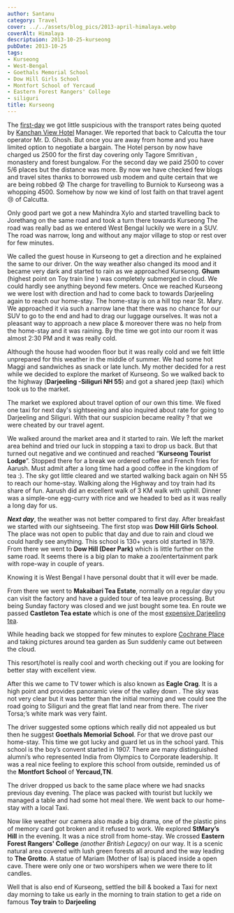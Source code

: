 ```yaml
---
author: Santanu
category: Travel
cover: ../../assets/blog_pics/2013-april-himalaya.webp
coverAlt: Himalaya
descriptuion: 2013-10-25-kurseong
pubDate: 2013-10-25
tags:
- Kurseong
- West-Bengal
- Goethals Memorial School
- Dow Hill Girls School
- Montfort School of Yercaud
- Eastern Forest Rangers' College
- siliguri
title: Kurseong
---
```


The [first-day](/blog/2013-09-19-west-sikkim-hee-bermiok/) we got little suspicious with the transport rates being quoted by [Kanchan View Hotel](http://hebermiok.com/contactus.php) Manager. We reported that back to Calcutta the tour operator Mr. D. Ghosh. But once you are away from home and you have limited option to negotiate a bargain. The Hotel person by now have charged us 2500 for the first day covering only Tagore Smritivan , monastery and forest bungalow. For the second day we paid 2500 to cover 5/6 places but the distance was more. By now we have checked few blogs and travel sites thanks to borrowed usb modem and quite certain that we are being robbed 😰 The charge for travelling to Burniok to Kurseong was a whopping 4500. Somehow by now we kind of lost faith on that travel agent 😢 of Calcutta. 

Only good part we got a new Mahindra Xylo and started travelling back to Jorethang on the same road and took a turn there towards Kurseong The road was really bad as we entered West Bengal luckily we were in a SUV. The road was narrow, long and without any major village to stop or rest over for few minutes.

We called the guest house in Kurseong to get a direction and he explained the same to our driver. On the way weather also changed its mood and it became very dark and started to rain as we approached Kurseong. **Ghum** (highest point on Toy train line ) was completely submerged in cloud. We could hardly see anything beyond few meters. Once we reached Kurseong we were lost with direction and had to come back to towards Darjeeling again to reach our home-stay. The home-stay is on a hill top near St. Mary. We approached it via such a narrow lane that there was no chance for our SUV to go to the end and had to drag our luggage ourselves. It was not a pleasant way to approach a new place & moreover there was no help from the home-stay and it was raining. By the time we got into our room it was almost 2:30 PM and it was really cold.

Although the house had wooden floor but it was really cold and we felt little unprepared for this weather in the middle of summer. We had some hot Maggi and sandwiches as snack or late lunch. My mother decided for a rest while we decided to explore the market of Kurseong. So we walked back to the highway (**Darjeeling -Siliguri NH 55**) and got a shared jeep (taxi) which took us to the market.

The market we explored about travel option of our own this time. We fixed one taxi for next day's sightseeing and also inquired about rate for going to Darjeeling and Siliguri. With that our suspicion became reality ? that we were cheated by our travel agent.

We walked around the market area and it started to rain. We left the market area behind and tried our luck in stopping a taxi to drop us back. But that turned out negative and we continued and reached “**Kurseong Tourist Lodge**”. Stopped there for a break we ordered coffee and French fries for Aarush. Must admit after a long time had a good coffee in the kingdom of tea :). The sky got little cleared and we started walking back again on NH 55 to reach our home-stay. Walking along the Highway and toy train had its share of fun. Aarush did an excellent walk of 3 KM walk with uphill. Dinner was a simple-one egg-curry with rice and we headed to bed as it was really a long day for us.

***Next day***, the weather was not better compared to first day. After breakfast we started with our sightseeing. The first stop was **Dow Hill Girls School**. The place was not open to public that day and due to rain and cloud we could hardly see anything. This school is 130+ years old started in 1879. From there we went to **Dow Hill (Deer Park)** which is little further on the same road. It seems there is a big plan to make a zoo/entertainment park with rope-way in couple of years.

Knowing it is West Bengal I have personal doubt that it will ever be made.

From there we went to **Makaibari Tea Estate**, normally on a regular day you can visit the factory and have a guided tour of tea leave processing. But being Sunday factory was closed and we just bought some tea. En route we passed **Castleton Tea estate** which is one of the most [expensive Darjeeling tea](http://www.thehindubusinessline.com/industry-and-economy/agri-biz/castleton-tea-fetches-record-price/article3520127.ece).

While heading back we stopped for few minutes to explore [Cochrane Place](http://www.imperialchai.com/ "Cochrane Place") and taking
pictures around tea garden as Sun suddenly came out between the cloud.

This resort/hotel is really cool and worth checking out if you are looking for better stay with excellent view.

After this we came to TV tower which is also known as **Eagle Crag**. It is a high point and provides panoramic view of the valley down . The sky was not very clear but it was better than the initial morning and we could see the road going to Siliguri and the great flat land near from there. The river Torsa;’s white mark was very faint.

The driver suggested some options which really did not appealed us but then he suggest **Goethals Memorial School**. For that we drove past our home-stay. This time we got lucky and guard let us in the school yard. This school is the boy’s convent started in 1907. There are many distinguished alumni’s who represented India from Olympics to Corporate leadership. It was a real nice feeling to explore this school from outside, reminded us of the **Montfort School** of **Yercaud,TN**.

The driver dropped us back to the same place where we had snacks previous day evening. The place was packed with tourist but luckily we managed a table and had some hot meal there. We went back to our home-stay with a local Taxi.

Now like weather our camera also made a big drama, one of the plastic pins of memory card got broken and it refused to work. We explored **StMary’s Hill** in the evening. It was a nice stroll from home-stay. We crossed **Eastern Forest Rangers' College** *(another British Legacy)* on our way. It is a scenic natural area covered with lush green forests all around and the way leading to **The Grotto**. A statue of Mariam (Mother of Isa) is placed inside a open cave. There were only one or two worshipers when we were there to lit candles.

Well that is also end of Kurseong, settled the bill & booked a Taxi for next day morning to take us early in the morning to train station to get a ride on famous **Toy train** to **Darjeeling**